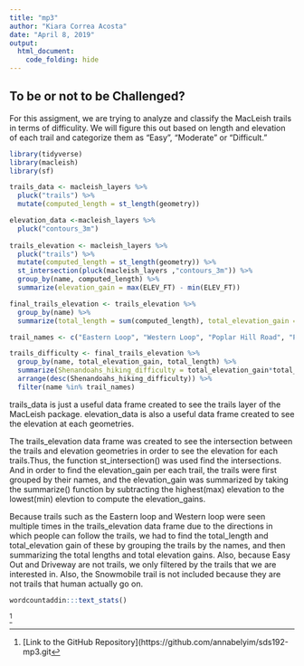 ```yaml
---
title: "mp3"
author: "Kiara Correa Acosta"
date: "April 8, 2019"
output:
  html_document:
    code_folding: hide
---
```


## To be or not to be Challenged?

For this assigment, we are trying to analyze and classify the MacLeish trails in terms of difficulity. We will figure this out based on length and elevation of each trail and categorize them as "Easy", "Moderate" or "Difficult."

```r
library(tidyverse)
library(macleish)
library(sf)
```


```r
trails_data <- macleish_layers %>%
  pluck("trails") %>%
  mutate(computed_length = st_length(geometry))

elevation_data <-macleish_layers %>%
  pluck("contours_3m") 
  
trails_elevation <- macleish_layers %>%
  pluck("trails") %>%
  mutate(computed_length = st_length(geometry)) %>%
  st_intersection(pluck(macleish_layers ,"contours_3m")) %>%
  group_by(name, computed_length) %>%
  summarize(elevation_gain = max(ELEV_FT) - min(ELEV_FT)) 

final_trails_elevation <- trails_elevation %>%
  group_by(name) %>%
  summarize(total_length = sum(computed_length), total_elevation_gain = sum(elevation_gain))

trail_names <- c("Eastern Loop", "Western Loop", "Poplar Hill Road", "Porcupine Trail", "Vernal Pool Loop", "entry trail")

trails_difficulty <- final_trails_elevation %>%
  group_by(name, total_elevation_gain, total_length) %>%
  summarize(Shenandoahs_hiking_difficulty = total_elevation_gain*total_length) %>%
  arrange(desc(Shenandoahs_hiking_difficulty)) %>%
  filter(name %in% trail_names)

```
trails_data is just a useful data frame created to see the trails layer of the MacLeish package. elevation_data is also a useful data frame created to see the elevation at each geometries. 

The trails_elevation data frame was created to see the intersection between the trails and elevation geometries in order to see the elevation for each trails.Thus, the function st_intersection() was used find the intersections. And in order to find the elevation_gain per each trail, the trails were first grouped by their names, and the elevation_gain was summarized by taking the summarize() function by subtracting the highest(max) elevation to the lowest(min) elevtion to compute the elevation_gains. 

Because trails such as the Eastern loop and Western loop were seen multiple times in the trails_elevation data frame due to the directions in which people can follow the trails, we had to find the total_length and total_elevation gain of these by grouping the trails by the names, and then summarizing the total lengths and total elevation gains. Also, because Easy Out and Driveway are not trails, we only filtered by the trails that we are interested in. Also, the Snowmobile trail is not included because they are not trails that human actually go on. 








```r
wordcountaddin:::text_stats()
```

^[[Link to the GitHub Repository](https://github.com/annabelyim/sds192-mp3.git]


